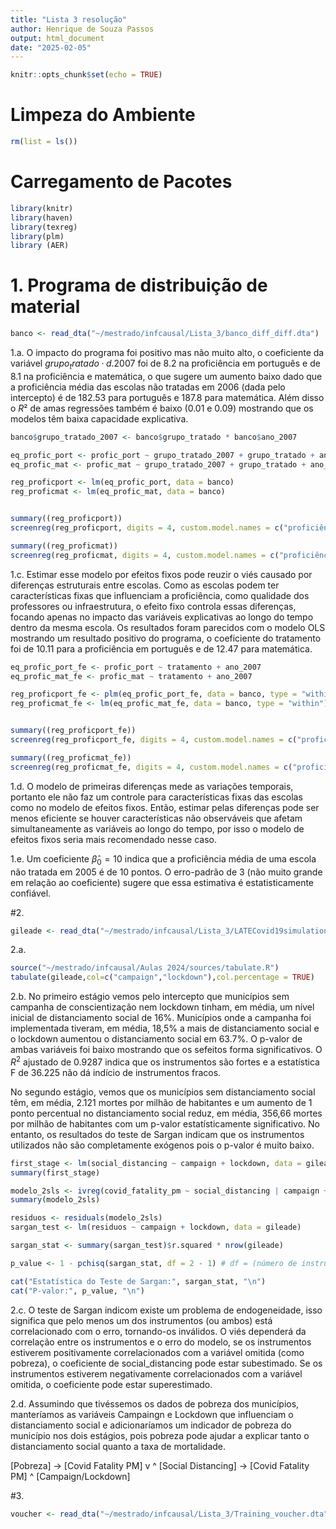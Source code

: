 ```yaml
---
title: "Lista 3 resolução"
author: Henrique de Souza Passos
output: html_document
date: "2025-02-05"
---
```


```r
knitr::opts_chunk$set(echo = TRUE)
```

# Limpeza do Ambiente

```r
rm(list = ls())
```

# Carregamento de Pacotes

```r
library(knitr)
library(haven)
library(texreg)
library(plm)
library (AER)
```

# 1. Programa de distribuição de material

```r
banco <- read_dta("~/mestrado/infcausal/Lista_3/banco_diff_diff.dta")
```

1.a. O impacto do programa foi positivo mas não muito alto, o coeficiente da variável $grupo_tratado·d.2007$ foi de 8.2 na proficiência em português e de 8.1 na proficiência e matemática, o que sugere um aumento baixo dado que a proficiência média das escolas não tratadas em 2006 (dada pelo intercepto) é de 182.53 para português e 187.8 para matemática. Além disso o $R²$ de amas regressões também é baixo (0.01 e 0.09) mostrando que os modelos têm baixa capacidade explicativa.

```r
banco$grupo_tratado_2007 <- banco$grupo_tratado * banco$ano_2007

eq_profic_port <- profic_port ~ grupo_tratado_2007 + grupo_tratado + ano_2007 
eq_profic_mat <- profic_mat ~ grupo_tratado_2007 + grupo_tratado + ano_2007 

reg_proficport <- lm(eq_profic_port, data = banco)
reg_proficmat <- lm(eq_profic_mat, data = banco)


summary((reg_proficport))
screenreg(reg_proficport, digits = 4, custom.model.names = c("proficiência português"))

summary((reg_proficmat))
screenreg(reg_proficmat, digits = 4, custom.model.names = c("proficiência matemática"))
```

1.c. Estimar esse modelo por efeitos fixos pode reuzir o viés causado por diferenças estruturais entre escolas. Como as escolas podem ter características fixas que influenciam a proficiência, como qualidade dos professores ou infraestrutura, o efeito fixo controla essas diferenças, focando apenas no impacto das variáveis explicativas ao longo do tempo dentro da mesma escola. Os resultados foram parecidos com o modelo OLS mostrando um resultado positivo do programa, o coeficiente do tratamento foi de 10.11 para a proficiência em português e de 12.47 para matemática.

```r
eq_profic_port_fe <- profic_port ~ tratamento + ano_2007 
eq_profic_mat_fe <- profic_mat ~ tratamento + ano_2007 

reg_proficport_fe <- plm(eq_profic_port_fe, data = banco, type = "within")
reg_proficmat_fe <- lm(eq_profic_mat_fe, data = banco, type = "within")


summary((reg_proficport_fe))
screenreg(reg_proficport_fe, digits = 4, custom.model.names = c("proficiência português"))

summary((reg_proficmat_fe))
screenreg(reg_proficmat_fe, digits = 4, custom.model.names = c("proficiência matemática"))
```

1.d. O modelo de primeiras diferenças mede as variações temporais, portanto ele não faz um controle para características fixas das escolas como no modelo de efeitos fixos. Então, estimar pelas diferenças pode ser menos eficiente se houver características não observáveis que afetam simultaneamente as variáveis ao longo do tempo, por isso o modelo de efeitos fixos seria mais recomendado nesse caso.


1.e. Um coeficiente $\hat{\beta}_0=10$ indica que a proficiência média de uma escola não tratada em 2005 é de 10 pontos. O erro-padrão de 3 (não muito grande em relação ao coeficiente) sugere que essa estimativa é estatisticamente confiável.


#2.

```r
gileade <- read_dta("~/mestrado/infcausal/Lista_3/LATECovid19simulation.dta")
```

2.a.

```r
source("~/mestrado/infcausal/Aulas 2024/sources/tabulate.R")
tabulate(gileade,col=c("campaign","lockdown"),col.percentage = TRUE)
```

2.b. No primeiro estágio vemos pelo intercepto que municípios sem campanha de conscientização nem lockdown tinham, em média, um nível inicial de distanciamento social de 16%. Municípios onde a campanha foi implementada tiveram, em média, 18,5% a mais de distanciamento social e o lockdown aumentou o distanciamento social em 63.7%. O p-valor de ambas variáveis foi baixo mostrando que os sefeitos forma significativos. O $R^2$ ajustado de 0.9287 indica que os instrumentos são fortes e a estatística F de 36.225 não dá indício de instrumentos fracos.

No segundo estágio, vemos que os municípios sem distanciamento social têm, em média, 2.121 mortes por milhão de habitantes e um aumento de 1 ponto percentual no distanciamento social reduz, em média, 356,66 mortes por milhão de habitantes com um p-valor estatísticamente significativo. No entanto, os resultados do teste de Sargan indicam que os instrumentos utilizados não são completamente exógenos pois o p-valor é muito baixo.

```r
first_stage <- lm(social_distancing ~ campaign + lockdown, data = gileade)
summary(first_stage)

modelo_2sls <- ivreg(covid_fatality_pm ~ social_distancing | campaign + lockdown , data = gileade)
summary(modelo_2sls)

residuos <- residuals(modelo_2sls)
sargan_test <- lm(residuos ~ campaign + lockdown, data = gileade)

sargan_stat <- summary(sargan_test)$r.squared * nrow(gileade)

p_value <- 1 - pchisq(sargan_stat, df = 2 - 1) # df = (número de instrumentos - variáveis instrumentadas)

cat("Estatística do Teste de Sargan:", sargan_stat, "\n")
cat("P-valor:", p_value, "\n")
```


2.c. O teste de Sargan indicom existe um problema de endogeneidade, isso significa que pelo menos um dos instrumentos (ou ambos) está correlacionado com o erro, tornando-os inválidos. O viés dependerá da correlação entre os instrumentos e o erro do modelo, se os instrumentos estiverem positivamente correlacionados com a variável omitida (como pobreza), o coeficiente de social_distancing pode estar subestimado. Se os instrumentos estiverem negativamente correlacionados com a variável omitida, o coeficiente pode estar superestimado.


2.d. Assumindo que tivéssemos os dados de pobreza dos municípios, manteríamos as variáveis Campaingn e Lockdown que influenciam o distanciamento social e adicionaríamos um indicador de pobreza do município nos dois estágios, pois pobreza pode ajudar a explicar tanto o distanciamento social quanto a taxa de mortalidade.

  [Pobreza]    ->    [Covid Fatality PM]
      v                     ^
  [Social Distancing] -> [Covid Fatality PM]
      ^ 
  [Campaign/Lockdown]

#3.


```r
voucher <- read_dta("~/mestrado/infcausal/Lista_3/Training_voucher.dta")
```












